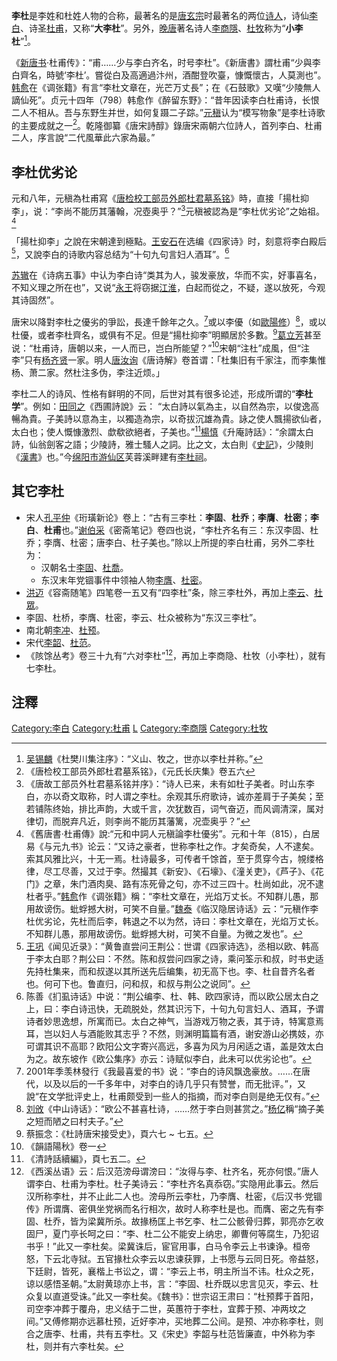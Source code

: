{{multiple image
| align = right
| direction = horizontal
| header = 大李杜
| header_align = center
| header_background = 
| footer = 
| footer_align = left/right/center
| footer_background = 
| width = 
| image1 = Libai touxiang.jpg
| width1 = 140| alt1 = 
| caption1 = 李白
| image2 = Dufu.jpg
| width2 = 155| alt2 = 
| caption2 = 杜甫
}}
{{multiple image
| align = right
| direction = horizontal
| header = 小李杜
| header_align = center
| header_background = 
| footer = 
| footer_align = left/right/center
| footer_background = 
| width = 
| image1 = Li Shangyin.GIF
| width1 = 140
| alt1 = 
| caption1 = 李商隐
| image2 = Du Mu.jpg| width2 = 145| alt2 = 
| caption2 = 杜牧
}}
'''李杜'''是李姓和杜姓人物的合称，最著名的是[[唐玄宗|唐玄宗]]时最著名的两位[[诗人|诗人]]，诗仙[[李白|李白]]、诗圣[[杜甫|杜甫]]，又称“'''大李杜'''”。另外，[[晚唐|晚唐]]著名诗人[[李商隱|李商隱]]、[[杜牧|杜牧]]称为“'''小李杜'''”<ref>[[吴锡麟|吴锡麟]]《杜樊川集注序》：“义山、牧之，世亦以李杜并称。”</ref>。

《[[新唐书|新唐书]]·杜甫传》：“甫……少与李白齐名，时号李杜”。《新唐書》謂杜甫“少與李白齊名，時號‘李杜’。嘗從白及高適過汴州，酒酣登吹臺，慷慨懷古，人莫測也”。[[韩愈|韩愈]]在《调张籍》有言“李杜文章在，光芒万丈長”；在《石鼓歌》又嘆“少陵無人謫仙死”。贞元十四年（798）韩愈作《醉留东野》：“昔年因读李白杜甫诗，长恨二人不相从。吾与东野生并世，如何复蹑二子踪。”[[元稹|元稹]]认为“模写物象”是李杜诗歌的主要成就之一<ref>《唐检校工部员外郎杜君墓系铭》，《元氏长庆集》卷五六</ref>。乾隆御纂《唐宋詩醇》錄唐宋兩朝六位詩人，首列李白、杜甫二人，序言說“二代風華此六家為最。”

==李杜优劣论==
元和八年，元稹為杜甫寫《[[s:唐故工部员外郎杜君墓系铭并序|唐检校工部员外郎杜君墓系铭]]》時，直接「揚杜抑李」，说：“李尚不能历其藩翰，况壺奥乎？”<ref>《唐故工部员外杜君墓系铭并序》：“诗人已来，未有如杜子美者。时山东李白，亦以奇文取称，时人谓之李杜。余观其乐府歌诗，诚亦差肩于子美矣；至若铺陈终始，排比声韵，大或千言，次犹数百，词气奋迈，而风调清深，属对律切，而脱弃凡近，则李尚不能历其藩篱，况壶奥乎？”</ref>元稹被認為是“李杜优劣论”之始祖。<ref>《舊唐書·杜甫傳》說:“元和中詞人元稹論李杜優劣”。元和十年（815），白居易《与元九书》论云：“又诗之豪者，世称李杜之作。才矣奇矣，人不逮矣。索其风雅比兴，十无一焉。杜诗最多，可传者千馀首，至于贯穿今古，覙缕格律，尽工尽善，又过于李。然撮其《新安》、《石壕》、《潼关吏》，《芦子》、《花门》之章，朱门酒肉臭、路有冻死骨之句，亦不过三四十。杜尚如此，况不逮杜者乎。”[[韩愈|韩愈]]作《调张籍》稱：“李杜文章在，光焰万丈长。不知群儿愚，那用故谤伤。蚍蜉撼大树，可笑不自量。”[[魏泰|魏泰]]《临汉隐居诗话》云：“元稹作李杜优劣论，先杜而后李，韩退之不以为然，诗曰：李杜文章在，光焰万丈长。不知群儿愚，那用故谤伤。蚍蜉撼大树，可笑不自量。为微之发也”。</ref>

「揚杜抑李」之說在宋朝達到極點。[[王安石|王安石]]在选编《四家诗》时，刻意将李白殿后<ref>[[王巩|王巩]]《闻见近录》：“黄鲁直尝问王荆公：世谓《四家诗选》，丞相以欧、韩高于李太白耶？荆公曰：不然。陈和叔尝问四家之诗，乘问筌示和叔，时书史适先持杜集来，而和叔遂以其所送先后编集，初无高下也。李、杜自昔齐名者也。何可下也。鲁直归，问和叔，和叔与荆公之说同”。</ref>，又說李白的诗歌内容总结为“十句九句言妇人酒耳”。<ref>陈善《扪虱诗话》中说：“荆公编李、杜、韩、欧四家诗，而以欧公居太白之上，曰：李白诗迅快，无疏脱处，然其识污下，十句九句言妇人、酒耳，予谓诗者妙思逸想，所寓而已。太白之神气，当游戏万物之表，其于诗，特寓意焉耳，岂以妇人与酒能败其志乎？不然，则渊明篇篇有酒，谢安游山必携妓，亦可谓其识不高耶？欧阳公文字寄兴高远，多喜为风为月闲适之语，盖是效太白为之。故东坡作《欧公集序》亦云：诗赋似李白，此未可以优劣论也”。</ref>

[[苏辙|苏辙]]在《诗病五事》中认为李白诗“类其为人，骏发豪放，华而不实，好事喜名，不知义理之所在也”，又说“[[李璘|永王]]将窃据[[江淮|江淮]]，白起而從之，不疑，遂以放死，今观其诗固然”。

唐宋以降對李杜之優劣的爭訟，長達千餘年之久。<ref>2001年季羡林發行《我最喜爱的书》说：“李白的诗风飘逸豪放。……在唐代，以及以后的一千多年中，对李白的诗几乎只有赞誉，而无批评。”，又說“在文学批评史上，杜甫颇受到一些人的指摘，而对李白则是绝无仅有。”</ref>或以李優（如[[歐陽修|歐陽修]]）<ref>[[刘攽|刘攽]]《中山诗话》：“欧公不甚喜杜诗，……然于李白则甚赏之。”[[杨亿|杨亿]]稱“摘子美之短而陋之曰村夫子。”</ref>，或以杜優，或者李杜齊名，或俱有不足。但是“揚杜抑李”明顯居於多數。<ref>蔡振念：《杜詩唐宋接受史》，頁六七 ~ 七五。</ref>[[葛立芳|葛立芳]]甚至说：“杜甫诗，唐朝以来，一人而已，岂白所能望？”<ref>《韻語陽秋》卷一</ref>宋朝“注杜”成風，但“注李”只有[[杨齐贤|杨齐贤]]一家。明人[[唐汝询|唐汝询]]《唐诗解》卷首谓：「杜集旧有千家注，而李集惟杨、萧二家。然杜注多伪，李注近烦。」 

李杜二人的诗风、性格有鲜明的不同，后世对其有很多论述，形成所谓的“'''李杜学'''”。例如：[[田同之|田同之]]《西圃詩說》云： “太白詩以氣為主，以自然為宗，以俊逸高暢為貴。子美詩以意為主，以獨造為宗，以奇拔沉雄為貴。詠之使人飄揚欲仙者，太白也；使人慨慷激烈、歔欷欲絕者，子美也。”<ref>《清詩話續編》，頁七五二。</ref>[[楊慎|楊慎]]《升庵詩話》：“余謂太白詩，仙翁劍客之語；少陵詩，雅士騷人之詞。比之文，太白則《[[史記|史記]]》，少陵則《[[漢書|漢書]]》也。”今[[绵阳市|绵阳市]][[游仙区|游仙区]]芙蓉溪畔建有[[李杜祠|李杜祠]]。

== 其它李杜 ==
*  宋人[[孔平仲|孔平仲]]《珩璜新论》卷上：“古有三李杜：'''李固'''、'''杜乔'''；'''李膺'''、'''杜密'''；'''李白'''、'''杜甫'''也。”[[谢伯采|谢伯采]]《密斋笔记》卷四也说，“李杜齐名有三：东汉李固、杜乔；李膺、杜密；唐李白、杜子美也。”除以上所提的李白杜甫，另外二李杜为：
** 汉朝名士[[李固|李固]]、[[杜喬|杜喬]]。
** 东汉末年党锢事件中领袖人物[[李膺|李膺]]、[[杜密|杜密]]。
* [[洪迈|洪迈]]《容斋随笔》四笔卷一五又有“四李杜”条，除三李杜外，再加上[[李云|李云]]、[[杜眾|杜眾]]。
* 李固、杜桥，李膺、杜密，李云、杜众被称为“东汉三李杜”。 
* 南北朝[[李冲_(北魏)|李冲]]、[[杜预|杜预]]。
* 宋代[[李韶|李韶]]、[[杜范|杜范]]。
* 《陔馀丛考》卷三十九有“六对李杜”<ref>《西溪丛语》云：后汉范滂母谓滂曰：“汝得与李、杜齐名，死亦何恨。”唐人谓李白、杜甫为李杜。杜子美诗云：“李杜齐名真忝窃。”实隐用此事云。然后汉所称李杜，并不止此二人也。滂母所云李杜，乃李膺、杜密，《后汉书·党锢传》所谓膺、密俱坐党祸而名行相次，故时人称李杜是也。而膺、密之先有李固、杜乔，皆为梁冀所杀。故掾杨匡上书乞李、杜二公骸骨归葬，郭亮亦乞收固尸，夏门亭长呵之曰：“李、杜二公不能安上纳忠，卿曹何等腐生，乃犯诏书乎！”此又一李杜矣。梁冀诛后，宦官用事，白马令李云上书谏诤。桓帝怒，下云北寺狱。五官掾杜众李云以忠谏获罪，上书愿与云同日死。帝益怒，下廷尉，皆死，襄楷上书讼之，谓：“李云上书，明主所当不讳。杜众之死，谅以感悟圣朝。”太尉黄琼亦上书，言：“李固、杜乔既以忠言见灭，李云、杜众复以直道受诛。”此又一李杜矣。《魏书》：世宗诏王肃曰：“杜预葬于首阳，司空李冲葬于覆舟，忠义结于二世，英蕙符于李杜，宜葬于预、冲两坟之间。”又傅修期亦远慕杜预，近好李冲，买地葬二公间。是预、冲亦称李杜，则合之唐李、杜甫，共有五李杜。又《宋史》李韶与杜范皆廉直，中外称为李杜，则并有六李杜矣。</ref>，再加上李商隐、杜牧（小李杜），就有七李杜。

==注釋==
{{reflist|2}}

[[Category:李白|Category:李白]]
[[Category:杜甫|Category:杜甫]]
[[Category:唐朝人物並稱|L]]
[[Category:李商隱|Category:李商隱]]
[[Category:杜牧|Category:杜牧]]